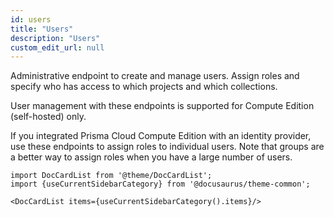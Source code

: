 ```yaml
---
id: users
title: "Users"
description: "Users"
custom_edit_url: null
---
```




Administrative endpoint to create and manage users.
Assign roles and specify who has access to which projects and which collections.

User management with these endpoints is supported for Compute Edition (self-hosted) only.

If you integrated Prisma Cloud Compute Edition with an identity provider, use these endpoints to assign roles to individual users.
Note that groups are a better way to assign roles when you have a large number of users.




```mdx-code-block
import DocCardList from '@theme/DocCardList';
import {useCurrentSidebarCategory} from '@docusaurus/theme-common';

<DocCardList items={useCurrentSidebarCategory().items}/>
```
      